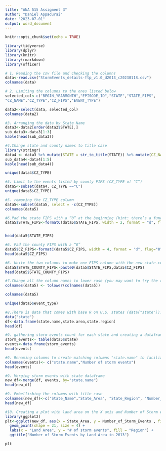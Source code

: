 ```yaml
---
title: "ANA 515 Assigment 3"
author: "Daniel Appadurai"
date: "2023-07-01"
output: word_document
---
```


```r
knitr::opts_chunk$set(echo = TRUE)
```

```r
library(tidyverse)
library(dplyr)
library(knitr)
library(rmarkdown)
library(officer)
```


```r
# 1. Reading the csv file and checking the columns
data<-read.csv("StormEvents_details-ftp_v1.0_d2013_c20230118.csv")
colnames(data)

```

```r
# 2. Limiting the columns to the ones listed below
selected_col<-c("BEGIN_YEARMONTH","EPISODE_ID","STATE","STATE_FIPS",
"CZ_NAME","CZ_TYPE","CZ_FIPS","EVENT_TYPE")

data2<-select(data, selected_col)
colnames(data2)

```

```r
#3. Arranging the data by State Name
data3<-data2[order(data2$STATE),]
sub_data3<-data3[1:3]
kable(head(sub_data3))

```

```r
#4.Change state and county names to title case 
library(stringr)
data4 <- data3 %>% mutate(STATE = str_to_title(STATE)) %>% mutate(CZ_NAME=str_to_title(CZ_NAME))
sub_data4<-data4[1:5]
kable(head(sub_data4))
```

```r
unique(data4$CZ_TYPE)
```

```r
#5.	Limit to the events listed by county FIPS (CZ_TYPE of “C”) 
data5<-subset(data4, CZ_TYPE =="C")
unique(data5$CZ_TYPE)

```
```r
#5. removing the CZ_TYPE column
data5<-subset(data5, select = -c(CZ_TYPE))
colnames(data5)
```

```r
#6.Pad the state FIPS with a “0” at the beginning (hint: there’s a function in stringr to do this) and then unite the two columns to make one FIPS column with the new state-county FIPS code
data5$STATE_FIPS<-formatC(data5$STATE_FIPS, width = 2, format = "d", flag="0")


head(data5$STATE_FIPS)

```

```r
#6. Pad the county FIPS with a “0” 
data5$CZ_FIPS<-formatC(data5$CZ_FIPS, width = 4, format = "d", flag="0")
head(data5$CZ_FIPS)
```

```r
#6. Unite the two columns to make one FIPS column with the new state-county FIPS code
data5$STATE_COUNTY_FIPS<-paste0(data5$STATE_FIPS,data5$CZ_FIPS)
head(data5$STATE_COUNTY_FIPS)
```

```r
#7.Change all the column names to lower case (you may want to try the rename_all function for this)
colnames(data5) <- tolower(colnames(data5))

colnames(data5)

```

```r
unique(data5$event_type)
```


```r
#8.There is data that comes with base R on U.S. states (data("state")). Use that to create a dataframe with these three columns: state name, area, and region
data("state")
df<-data.frame(state.name,state.area,state.region)
head(df)
```

```r
#9. gathering storm events count for each state and creating a dataframe "events"
storm_events<- table(data5$state)
events<-data.frame(storm_events)
head(events)
```

```r
#9. Renaming columns to create matching columns "state.name" to faciliate merging storm events dataframe with the state dataframe.
colnames(events)<- c("state.name","Number of storm events")
head(events)
```


```r
#9. Merging storm events with state dataframe
new_df<-merge(df, events, by="state.name")
head(new_df)
```

```r
#9. Embellishing the columns with title case
colnames(new_df)<-c("State_Name","State_Area", "State_Region", "Number_of_Storm_Events" )
head(new_df)
```

```r
#10. Creating a plot with land area on the X axis and Number of Storm events on the Y axis. 
library(ggplot2)
plt<-ggplot(new_df, aes(x = State_Area, y = Number_of_Storm_Events , fill = State_Region)) +
  geom_point(shape = 21, size = 4) +
  labs(x = "Land Area", y = "# of storm events", fill = "Region") +
  ggtitle("Number of Storm Events by Land Area in 2013")

plt

```